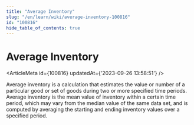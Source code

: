 ```yaml
---
title: "Average Inventory"
slug: "/en/learn/wiki/average-inventory-100816"
id: "100816"
hide_table_of_contents: true
---
```



# Average Inventory

<ArticleMeta id={100816} updatedAt={'2023-09-26 13:58:51'} />
<div className='border-solid border-b border-t-0 my-4 border-[var(--ifm-color-gray-300)]' />

Average inventory is a calculation that estimates the value or number of a particular good or set of goods during two or more specified time periods. Average inventory is the mean value of inventory within a certain time period, which may vary from the median value of the same data set, and is computed by averaging the starting and ending inventory values over a specified period.
